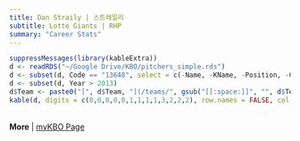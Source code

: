 ```yaml
---
title: Dan Straily | 스트레일리
subtitle: Lotte Giants | RHP
summary: "Career Stats"
---
```

```r
suppressMessages(library(kableExtra))
d <- readRDS("~/Google Drive/KBO/pitchers_simple.rds")
d <- subset(d, Code == "13648", select = c(-Name, -KName, -Position, -Code, -Url))
d <- subset(d, Year > 2013)
d$Team <- paste0("[", d$Team, "](/teams/", gsub("[[:space:]]", "", d$Team), ")")
kable(d, digits = c(0,0,0,0,0,1,1,1,1,3,2,2,2), row.names = FALSE, col.names = c("Season","Age","Team","G","GS","IP","K/9","BB/9","HR/9","BABIP","ERA","FIP","WAR")) %>% kable_styling(bootstrap_options = c("striped", "hover"), fixed_thead = T)
```
<br>
**More** | [myKBO Page](https://mykbostats.com/players/1949-Dan-Straily-Lotte-Giants)
